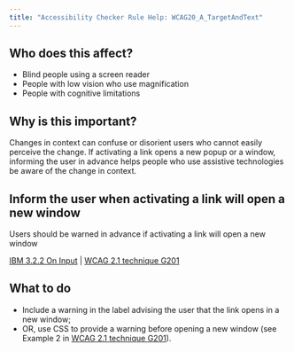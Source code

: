 ```yaml
---
title: "Accessibility Checker Rule Help: WCAG20_A_TargetAndText"
---
```


<div className="toolHelp">
<Row>
<Column colLg={5} colMd={3} colSm={4} className="toolLeft">

## Who does this affect?

* Blind people using a screen reader
* People with low vision who use magnification
* People with cognitive limitations

## Why is this important?

Changes in context can confuse or disorient users who cannot easily perceive the change. If activating a link opens a new popup or a window, informing the user in advance helps people who use assistive technologies be aware of the change in context.

</Column>
<Column colLg={11} colMd={5} colSm={4} className="toolMain">

<div id="locLevel"></div>

## Inform the user when activating a link will open a new window
Users should be warned in advance if activating a link will open a new window

[IBM 3.2.2 On Input](http://www.ibm.com/able/guidelines/ci162/on_input.html) | [WCAG 2.1 technique G201](https://www.w3.org/WAI/WCAG21/Techniques/general/G201)

<div id="locSnippet"></div>

## What to do

* Include a warning in the label advising the user that the link opens in a new window;
* OR, use CSS to provide a warning before opening a new window (see Example 2 in [WCAG 2.1 technique G201](https://www.w3.org/WAI/WCAG21/Techniques/general/G201)).


</Column>
</Row>
</div>
